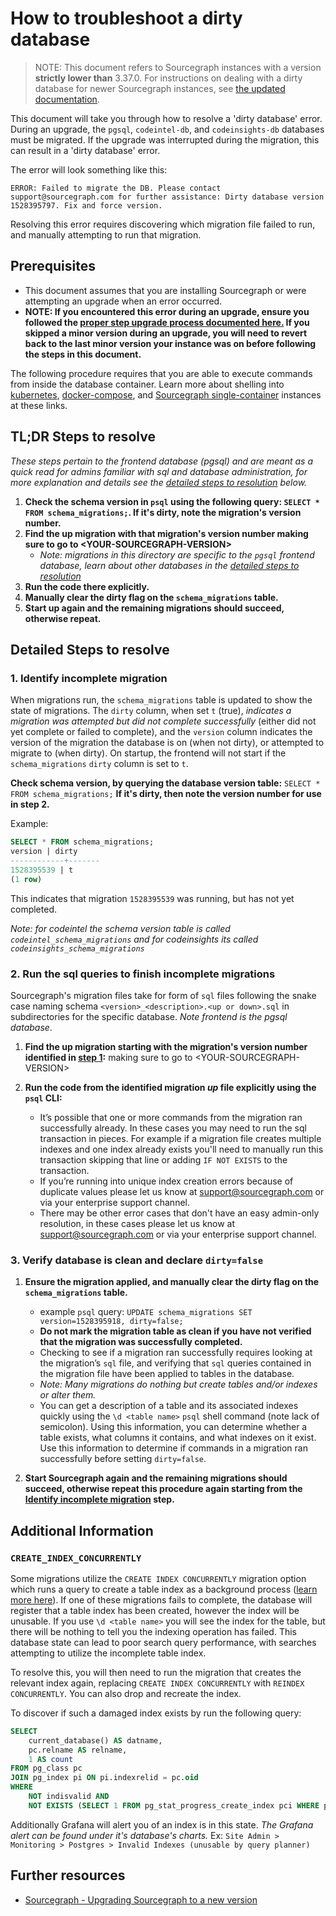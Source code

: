 # How to troubleshoot a dirty database

> NOTE: This document refers to Sourcegraph instances with a version **strictly lower than** 3.37.0. For instructions on dealing with a dirty database for newer Sourcegraph instances, see [the updated documentation](/admin/how-to/dirty_database).

This document will take you through how to resolve a 'dirty database' error. During an upgrade, the `pgsql`, `codeintel-db`, and `codeinsights-db` databases must be migrated. If the upgrade was interrupted during the migration, this can result in a 'dirty database' error.

The error will look something like this:

```log
ERROR: Failed to migrate the DB. Please contact support@sourcegraph.com for further assistance: Dirty database version 1528395797. Fix and force version.
```
Resolving this error requires discovering which migration file failed to run, and manually attempting to run that migration.

## Prerequisites

* This document assumes that you are installing Sourcegraph or were attempting an upgrade when an error occurred.
* **NOTE: If you encountered this error during an upgrade, ensure you followed the [proper step upgrade process documented here.](/admin/updates) If you skipped a minor version during an upgrade, you will need to revert back to the last minor version your instance was on before following the steps in this document.**

The following procedure requires that you are able to execute commands from inside the database container. Learn more about shelling into [kubernetes](/admin/deploy/kubernetes/operations#access-the-database), [docker-compose](/admin/deploy/docker-compose/operations#access-the-database), and [Sourcegraph single-container](/admin/deploy/docker-single-container/#access-the-database) instances at these links.

## TL;DR Steps to resolve

_These steps pertain to the frontend database (pgsql) and are meant as a quick read for admins familiar with sql and database administration, for more explanation and details see the [detailed steps to resolution](#detailed-steps-to-resolve) below._

1. **Check the schema version in `psql` using the following query: `SELECT * FROM schema_migrations;`. If it's dirty, note the migration's version number.**
2. **Find the up migration with that migration's version number making sure to go to \<YOUR-SOURCEGRAPH-VERSION\>**
   * _Note: migrations in this directory are specific to the `pgsql` frontend database, learn about other databases in the [detailed steps to resolution](#detailed-steps-to-resolve)_
3. **Run the code there explicitly.**
4. **Manually clear the dirty flag on the `schema_migrations` table.**
5. **Start up again and the remaining migrations should succeed, otherwise repeat.**

## Detailed Steps to resolve

### 1. Identify incomplete migration

When migrations run, the `schema_migrations` table is updated to show the state of migrations. The `dirty` column, when set `t` (true), _indicates a migration was attempted but did not complete successfully_ (either did not yet complete or failed to complete), and the `version` column indicates the version of the migration the database is on (when not dirty), or attempted to migrate to (when dirty). On startup, the frontend will not start if the `schema_migrations` `dirty` column is set to `t`.

**Check schema version, by querying the database version table:** `SELECT * FROM schema_migrations;` **If it's dirty, then note the version number for use in step 2.**

Example:
```sql
SELECT * FROM schema_migrations;
version | dirty
------------+-------
1528395539 | t
(1 row)
```
This indicates that migration `1528395539` was running, but has not yet completed.

_Note: for codeintel the schema version table is called `codeintel_schema_migrations` and for codeinsights its called `codeinsights_schema_migrations`_

### 2. Run the sql queries to finish incomplete migrations

Sourcegraph's migration files take for form of `sql` files following the snake case naming schema `<version>_<description>.<up or down>.sql` in subdirectories for the specific database. _Note frontend is the pgsql database_.

1. **Find the up migration starting with the migration's version number identified in [step 1](#1-identify-incomplete-migration):** making sure to go to \<YOUR-SOURCEGRAPH-VERSION\>

2. **Run the code from the identified migration _up_ file explicitly using the `psql` CLI:**
   * It’s possible that one or more commands from the migration ran successfully already. In these cases you may need to run the sql transaction in pieces. For example if a migration file creates multiple indexes and one index already exists you'll need to manually run this transaction skipping that line or adding `IF NOT EXISTS` to the transaction.
   * If you’re running into unique index creation errors because of duplicate values please let us know at support@sourcegraph.com or via your enterprise support channel.
   * There may be other error cases that don't have an easy admin-only resolution, in these cases please let us know at support@sourcegraph.com or via your enterprise support channel.

### 3. Verify database is clean and declare `dirty=false`

1. **Ensure the migration applied, and manually clear the dirty flag on the `schema_migrations` table.**
   * example `psql` query: `UPDATE schema_migrations SET version=1528395918, dirty=false;`
   * **Do not mark the migration table as clean if you have not verified that the migration was successfully completed.**
   * Checking to see if a migration ran successfully requires looking at the migration’s `sql` file, and verifying that `sql` queries contained in the migration file have been applied to tables in the database.
   * _Note: Many migrations do nothing but create tables and/or indexes or alter them._
   * You can get a description of a table and its associated indexes quickly using the `\d <table name>` `psql` shell command (note lack of semicolon). Using this information, you can determine whether a table exists, what columns it contains, and what indexes on it exist. Use this information to determine if commands in a migration ran successfully before setting `dirty=false`.

2. **Start Sourcegraph again and the remaining migrations should succeed, otherwise repeat this procedure again starting from the [Identify incomplete migration](#1-identify-incomplete-migration) step.**

## Additional Information

### `CREATE_INDEX_CONCURRENTLY`
Some migrations utilize the `CREATE INDEX CONCURRENTLY` migration option which runs a query to create a table index as a background process ([learn more here](https://www.postgresql.org/docs/12/sql-createindex.html)). If one of these migrations fails to complete, the database will register that a table index has been created, however the index will be unusable. If you use `\d <table name>` you will see the index for the table, but there will be nothing to tell you the indexing operation has failed. This database state can lead to poor search query performance, with searches attempting to utilize the incomplete table index.

To resolve this, you will then need to run the migration that creates the relevant index again, replacing `CREATE INDEX CONCURRENTLY` with `REINDEX CONCURRENTLY`. You can also drop and recreate the index.

To discover if such a damaged index exists by run the following query:

```sql
SELECT
    current_database() AS datname,
    pc.relname AS relname,
    1 AS count
FROM pg_class pc
JOIN pg_index pi ON pi.indexrelid = pc.oid
WHERE
    NOT indisvalid AND
    NOT EXISTS (SELECT 1 FROM pg_stat_progress_create_index pci WHERE pci.index_relid = pi.indexrelid)
```
Additionally Grafana will alert you of an index is in this state. _The Grafana alert can be found under it's database's charts._ Ex: `Site Admin > Monitoring > Postgres > Invalid Indexes (unusable by query planner)`

## Further resources

* [Sourcegraph - Upgrading Sourcegraph to a new version](/admin/updates)
